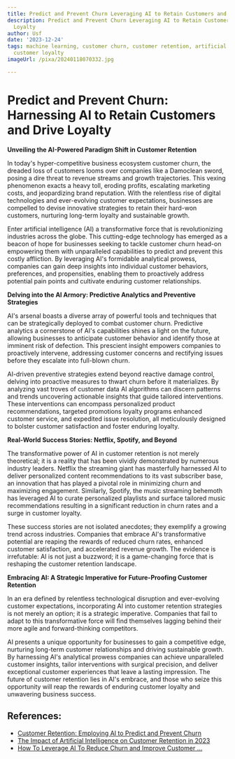 ```yaml
---
title: Predict and Prevent Churn Leveraging AI to Retain Customers and Drive Loyalty
description: Predict and Prevent Churn Leveraging AI to Retain Customers and Drive
  Loyalty
author: Usf
date: '2023-12-24'
tags: machine learning, customer churn, customer retention, artificial intelligence,
  customer loyalty
imageUrl: /pixa/20240118070332.jpg

---
```

# Predict and Prevent Churn: Harnessing AI  to Retain Customers  and Drive Loyalty

**Unveiling the AI-Powered Paradigm Shift in Customer Retention**

In today's  hyper-competitive business ecosystem customer  churn, the dreaded loss of customers looms  over  companies like a Damoclean sword, posing a dire threat to revenue streams and growth trajectories. This vexing phenomenon exacts a heavy toll,  eroding profits, escalating marketing costs, and jeopardizing brand reputation. With the relentless rise of digital technologies and ever-evolving customer expectations,  businesses are compelled to devise  innovative strategies to retain their hard-won customers, nurturing long-term loyalty and sustainable growth.

Enter artificial intelligence (AI) a transformative force that is revolutionizing industries across the globe. This cutting-edge technology has emerged as a beacon of hope for businesses seeking to tackle customer churn head-on empowering them with unparalleled capabilities to predict and prevent this costly affliction.  By leveraging AI's formidable analytical prowess, companies can gain deep insights into individual customer behaviors, preferences,  and propensities, enabling them to proactively address potential pain points and cultivate enduring  customer relationships.

**Delving into the AI Armory: Predictive Analytics and Preventive Strategies**

AI's arsenal boasts a diverse array of powerful tools and techniques that can be strategically deployed to  combat customer churn. Predictive  analytics  a cornerstone of AI's capabilities shines a  light on the future, allowing businesses to anticipate  customer behavior and identify those at imminent risk of defection. This prescient insight empowers  companies to proactively intervene, addressing customer concerns  and rectifying issues before they escalate into full-blown churn.

AI-driven preventive strategies extend beyond reactive damage control, delving into proactive measures to thwart churn before it materializes. By analyzing vast troves  of customer data  AI algorithms  can discern patterns and  trends  uncovering  actionable insights that guide tailored interventions. These interventions can encompass personalized product recommendations, targeted promotions loyalty programs enhanced  customer  service, and expedited issue resolution, all  meticulously designed to bolster customer satisfaction and foster enduring loyalty.

**Real-World Success Stories: Netflix, Spotify, and Beyond**

The transformative power of AI in customer retention is not merely theoretical; it is a reality that  has  been vividly demonstrated by numerous industry leaders. Netflix the streaming giant has masterfully  harnessed AI to deliver  personalized  content recommendations  to its vast subscriber base, an innovation that has played a pivotal role in minimizing churn  and  maximizing engagement. Similarly, Spotify, the music streaming behemoth has leveraged  AI to curate personalized playlists and surface tailored music recommendations resulting in a significant reduction in  churn  rates and a surge in customer loyalty.

These success stories  are  not isolated anecdotes; they exemplify a growing trend across industries. Companies that embrace AI's  transformative potential  are  reaping the rewards of reduced churn rates, enhanced  customer  satisfaction, and accelerated revenue growth. The evidence is irrefutable: AI is not just a buzzword; it is a  game-changing force that is reshaping the customer retention landscape.

**Embracing AI: A Strategic Imperative for Future-Proofing Customer Retention**

In an era  defined by relentless technological disruption and ever-evolving customer  expectations, incorporating AI into customer retention strategies is not merely  an option; it is a strategic imperative. Companies that fail to adapt  to this transformative force will find themselves lagging behind their more agile and forward-thinking competitors.

AI presents a unique opportunity for businesses to gain a competitive edge, nurturing long-term customer relationships and driving sustainable growth. By harnessing  AI's analytical prowess companies can achieve unparalleled customer insights, tailor interventions with surgical  precision, and deliver exceptional customer experiences that leave a lasting impression.  The future of customer retention lies  in AI's embrace,  and those who seize this opportunity will reap  the rewards  of enduring customer loyalty and unwavering business success.

## References:
- [Customer Retention: Employing AI to Predict and Prevent Churn](https://www.linkedin.com/pulse/customer-retention-employing-ai-predict-prevent-churn-sameer-katkade-oy4af?trk=public_post_main-feed-card_feed-article-content)
- [The Impact of Artificial Intelligence on Customer Retention in 2023](https://blog.hubspot.com/service/ai-impact-customer-retention)
- [How To Leverage AI To Reduce Churn and Improve Customer ...](https://www.argoid.ai/blog/improve-customer-loyalty-in-ecommerce)
